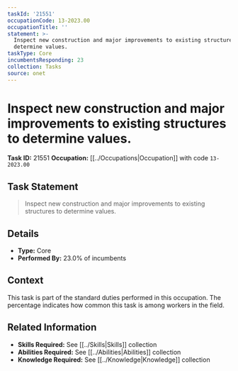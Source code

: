 ```yaml
---
taskId: '21551'
occupationCode: 13-2023.00
occupationTitle: ''
statement: >-
  Inspect new construction and major improvements to existing structures to
  determine values.
taskType: Core
incumbentsResponding: 23
collection: Tasks
source: onet
---
```

# Inspect new construction and major improvements to existing structures to determine values.

**Task ID:** 21551
**Occupation:** [[../Occupations|Occupation]] with code `13-2023.00`

## Task Statement

> Inspect new construction and major improvements to existing structures to determine values.

## Details

- **Type:** Core
- **Performed By:** 23.0% of incumbents

## Context

This task is part of the standard duties performed in this occupation. The percentage indicates how common this task is among workers in the field.

## Related Information

- **Skills Required:** See [[../Skills|Skills]] collection
- **Abilities Required:** See [[../Abilities|Abilities]] collection
- **Knowledge Required:** See [[../Knowledge|Knowledge]] collection

